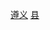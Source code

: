 {{Catnav|頁面分類|...|中国县份|中国各省县份|贵州县份}}
{{Catnav|頁面分類|...|县级行政区|贵州县级行政区|贵州县份}}
{{Catnav|頁面分類|...|地级市|贵州地州市|贵州地级市|遵义|遵义行政区划|遵义区县市}}
{{Catnav|頁面分類|...|地级行政区|贵州地州市|贵州各地州市行政区划|遵义行政区划|遵义区县市}}
{{catmore|绥阳县|贵州省绥阳县}}

[[Category:贵州县份|遵义]]
[[Category:遵义区县市|县]]
